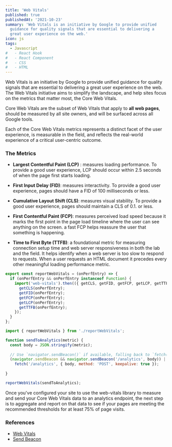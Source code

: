 ```yaml
---
title: 'Web Vitals'
published: true
publishedAt: '2021-10-23'
summary: 'Web Vitals is an initiative by Google to provide unified
  guidance for quality signals that are essential to delivering a
  great user experience on the web.'
icon: js
tags:
  - Javascript
#   - React Hook
#   - React Component
#   - CSS
#   - HTML
---
```


Web Vitals is an initiative by Google to provide unified guidance for quality signals that are essential to delivering a great user experience on the web. The Web Vitals initiative aims to simplify the landscape, and help sites focus on the metrics that matter most, the Core Web Vitals.

Core Web Vitals are the subset of Web Vitals that apply to **all web pages**, should be measured by all site owners, and will be surfaced across all Google tools.

Each of the Core Web Vitals metrics represents a distinct facet of the user experience, is measurable in the field, and reflects the real-world experience of a critical user-centric outcome.

### The Metrics

- **Largest Contentful Paint (LCP)** : measures loading performance. To provide a good user experience, LCP should occur within 2.5 seconds of when the page first starts loading.

- **First Input Delay (FID)**: measures interactivity. To provide a good user experience, pages should have a FID of 100 milliseconds or less.

- **Cumulative Layout Shift (CLS)**: measures visual stability. To provide a good user experience, pages should maintain a CLS of 0.1. or less.

- **First Contentful Paint (FCP)**: measures perceived load speed because it marks the first point in the page load timeline where the user can see anything on the screen. a fast FCP helps reassure the user that something is happening.

- **Time to First Byte (TTFB)**: a foundational metric for measuring connection setup time and web server responsiveness in both the lab and the field. It helps identify when a web server is too slow to respond to requests. When a user requests an HTML document it precedes every other meaningful loading performance metric.

<CodeBlock>

```javascript
export const reportWebVitals = (onPerfEntry) => {
  if (onPerfEntry && onPerfEntry instanceof Function) {
    import('web-vitals').then(({ getCLS, getFID, getFCP, getLCP, getTTFB }) => {
      getCLS(onPerfEntry);
      getFID(onPerfEntry);
      getFCP(onPerfEntry);
      getLCP(onPerfEntry);
      getTTFB(onPerfEntry);
    });
  }
};
```

</CodeBlock>

<CodeBlock>

```javascript
import { reportWebVitals } from './reportWebVitals';

function sendToAnalytics(metric) {
  const body = JSON.stringify(metric);
  
  // Use `navigator.sendBeacon()` if available, falling back to `fetch()`.
  (navigator.sendBeacon && navigator.sendBeacon('/analytics', body)) ||
    fetch('/analytics', { body, method: 'POST', keepalive: true });
    
}

reportWebVitals(sendToAnalytics);
```

</CodeBlock>

Once you've configured your site to use the web-vitals library to measure and send your Core Web Vitals data to an analytics endpoint, the next step is to aggregate and report on that data to see if your pages are meeting the recommended thresholds for at least 75% of page visits.

### References

- [Web Vitals](https://web.dev/learn-web-vitals/)
- [Send Beacon](https://developer.mozilla.org/en-US/docs/Web/API/Navigator/sendBeacon)
